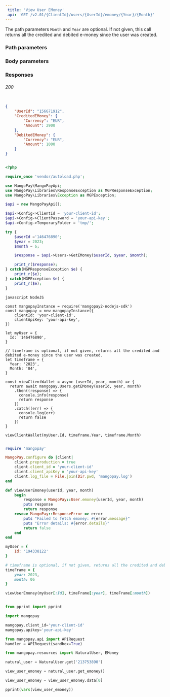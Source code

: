 ```yaml
---  
 title: 'View User EMoney'  
 api: 'GET /v2.01/{ClientId}/users/{UserId}/emoney/{Year}/{Month}'  
---  
```


  

The path parameters `Month` and `Year` are optional. If not given, this call returns all the credited and debited e-money since the user was created.  

### Path parameters  

<UserId />  

<Year />  

<Month />  

### Body parameters  

<Currency4 />  

### Responses  

###### 200   

<UserIdResponse />  

<CreditedEMoneyResponse />  

<DebitedEMoneyResponse />  

 <ResponseExample>  

```json 200  

{
    "UserId": "156671912",
    "CreditedEMoney": {
        "Currency": "EUR",
        "Amount": 2900
    },
    "DebitedEMoney": {
        "Currency": "EUR",
        "Amount": 1000
    }
}  

 ```  

 </ResponseExample>  

<RequestExample>  
  
```php PHP  

<?php 

require_once 'vendor/autoload.php';

use MangoPay\MangoPayApi;
use MangoPay\Libraries\ResponseException as MGPResponseException;
use MangoPay\Libraries\Exception as MGPException;

$api = new MangoPayApi();

$api->Config->ClientId = 'your-client-id';
$api->Config->ClientPassword = 'your-api-key';
$api->Config->TemporaryFolder = 'tmp/';

try {
    $userId ='146476890';
    $year = 2023;
    $month = 6;

    $response = $api->Users->GetEMoney($userId, $year, $month);

    print_r($response);
} catch(MGPResponseException $e) {
    print_r($e);
} catch(MGPException $e) {
    print_r($e);
}  
```  

```  
javascript NodeJS  

const mangopayInstance = require('mangopay2-nodejs-sdk')
const mangopay = new mangopayInstance({
    clientId: 'your-client-id',
    clientApiKey: 'your-api-key',
})

let myUser = {
  Id: '146476890',
}

// timeframe is optional, if not given, returns all the credited and debited e-money since the user was created.
let timeframe = {
  Year: '2023',
  Month: '04',
}

const viewClientWallet = async (userId, year, month) => {
  return await mangopay.Users.getEMoney(userId, year, month)
    .then((response) => {
      console.info(response)
      return response
    })
    .catch((err) => {
      console.log(err)
      return false
    })
}

viewClientWallet(myUser.Id, timeframe.Year, timeframe.Month)  
```  

  
```ruby Ruby  

require 'mangopay'

MangoPay.configure do |client|
    client.preproduction = true
    client.client_id = 'your-client-id'
    client.client_apiKey = 'your-api-key'
    client.log_file = File.join(Dir.pwd, 'mangopay.log')
end

def viewUserEmoney(userId, year, month)
    begin
        response = MangoPay::User.emoney(userId, year, month)
        puts response
        return response
    rescue MangoPay::ResponseError => error
        puts "Failed to fetch emoney: #{error.message}"
        puts "Error details: #{error.details}"
        return false
    end
end

myUser = {
    Id: '194338122'
}

# timeframe is optional, if not given, returns all the credited and debited e-money since the user was created.
timeFrame = {
    year: 2023,
    month: 06
}

viewUserEmoney(myUser[:Id], timeFrame[:year], timeFrame[:month])  
```  

  
```python Python  

from pprint import pprint

import mangopay

mangopay.client_id='your-client-id'
mangopay.apikey='your-api-key'

from mangopay.api import APIRequest
handler = APIRequest(sandbox=True)

from mangopay.resources import NaturalUser, EMoney

natural_user = NaturalUser.get('213753890')

view_user_emoney = natural_user.get_emoney()

view_user_emoney = view_user_emoney.data[0]

pprint(vars(view_user_emoney))  
```  

  
</RequestExample>
